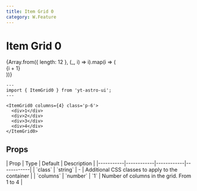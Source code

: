 ```yaml
---
title: Item Grid 0
category: W.Feature
---
```



# Item Grid 0

<div className="space-y-12">
  <Demo title="">
    <ItemGrid0 columns={4} class='p-6'>
      {Array.from({ length: 12 }, (_, i) => i).map(i => (
        <div className="flex items-center justify-center py-12 rounded bg-slate-100 dark:bg-zinc-800">{i + 1}</div>
      ))}
    </ItemGrid0>
  </Demo>
</div>


```astro
---
import { ItemGrid0 } from 'yt-astro-ui';
---

<ItemGrid0 columns={4} class='p-6'>
  <div>1</div>
  <div>2</div>
  <div>3</div>
  <div>4</div>
</ItemGrid0>
```

## Props

<div className="overflow-x-auto">
  <div className="min-w-xl">
    | Prop | Type | Default | Description |
    |-----------|------------|------------|------------|
    | `class` | `string` | - | Additional CSS classes to apply to the container |
    | `columns` | `number` | `1` | Number of columns in the grid. From 1 to 4 |
  </div>
</div>
